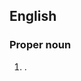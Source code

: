 ==English==
{{wikipedia}}

===Proper noun===
{{en-proper noun|head=[[central|Central]] [[Kalimantan]]}}

# {{place|en|province|c/Indonesia}}.
